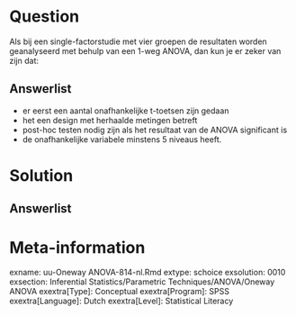 

Question
========
  
Als bij een single-factorstudie met vier groepen de resultaten worden geanalyseerd met behulp van een 1-weg ANOVA, dan kun je er zeker van zijn dat:
  
Answerlist
----------
* er eerst een aantal onafhankelijke t-toetsen zijn gedaan
* het een design met herhaalde metingen betreft
* post-hoc testen nodig zijn als het resultaat van de ANOVA significant is
* de onafhankelijke variabele minstens 5 niveaus heeft. 


Solution
========
  


Answerlist
----------



Meta-information
================
exname: uu-Oneway ANOVA-814-nl.Rmd
extype: schoice
exsolution: 0010
exsection: Inferential Statistics/Parametric Techniques/ANOVA/Oneway ANOVA
exextra[Type]: Conceptual
exextra[Program]: SPSS
exextra[Language]: Dutch
exextra[Level]: Statistical Literacy
